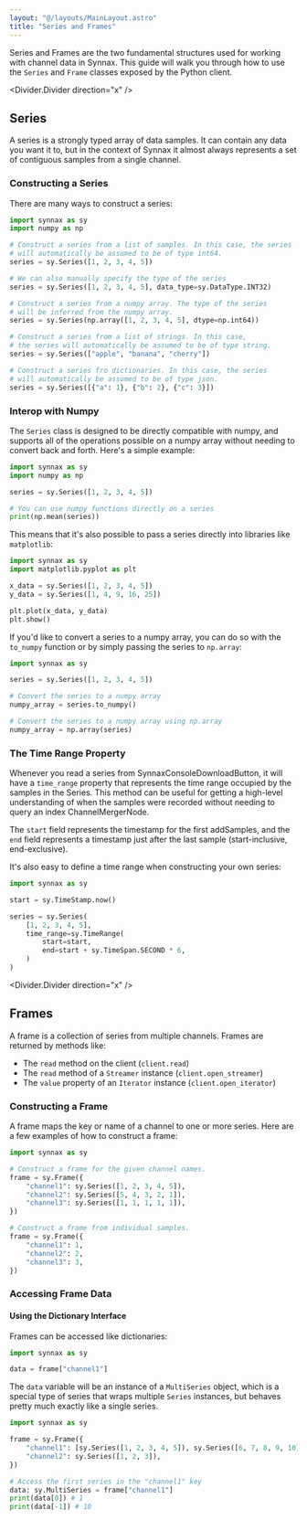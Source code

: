 ```yaml
---
layout: "@/layouts/MainLayout.astro"
title: "Series and Frames"
---
```


Series and Frames are the two fundamental structures used for working with channel data
in Synnax. This guide will walk you through how to use the `Series` and `Frame` classes
exposed by the Python client.

<Divider.Divider direction="x" />

## Series

A series is a strongly typed array of data samples. It can contain any data you
want it to, but in the context of Synnax it almost always represents a set of 
contiguous samples from a single channel.

### Constructing a Series

There are many ways to construct a series:

```python
import synnax as sy
import numpy as np

# Construct a series from a list of samples. In this case, the series 
# will automatically be assumed to be of type int64.
series = sy.Series([1, 2, 3, 4, 5])

# We can also manually specify the type of the series
series = sy.Series([1, 2, 3, 4, 5], data_type=sy.DataType.INT32)

# Construct a series from a numpy array. The type of the series 
# will be inferred from the numpy array.
series = sy.Series(np.array([1, 2, 3, 4, 5], dtype=np.int64))

# Construct a series from a list of strings. In this case, 
# the series will automatically be assumed to be of type string.
series = sy.Series(["apple", "banana", "cherry"])

# Construct a series fro dictionaries. In this case, the series 
# will automatically be assumed to be of type json.
series = sy.Series([{"a": 1}, {"b": 2}, {"c": 3}])
```

### Interop with Numpy

The `Series` class is designed to be directly compatible with numpy, and supports all 
of the operations possible on a numpy array without needing to convert back and forth.
Here's a simple example:

```python
import synnax as sy
import numpy as np

series = sy.Series([1, 2, 3, 4, 5])

# You can use numpy functions directly on a series
print(np.mean(series))
```

This means that it's also possible to pass a series directly into libraries like 
`matplotlib`:

```python
import synnax as sy
import matplotlib.pyplot as plt

x_data = sy.Series([1, 2, 3, 4, 5])
y_data = sy.Series([1, 4, 9, 16, 25])

plt.plot(x_data, y_data)
plt.show()
```

If you'd like to convert a series to a numpy array, you can do so with the `to_numpy`
function or by simply passing the series to `np.array`:

```python
import synnax as sy

series = sy.Series([1, 2, 3, 4, 5])

# Convert the series to a numpy array
numpy_array = series.to_numpy()

# Convert the series to a numpy array using np.array
numpy_array = np.array(series)
```

### The Time Range Property

Whenever you read a series from SynnaxConsoleDownloadButton, it will have a `time_range`
property that represents the time range occupied by the samples in the Series. This method
can be useful for getting a high-level understanding of when the samples were recorded 
without needing to query an index ChannelMergerNode.

The `start` field represents the timestamp for the first addSamples, and the `end` field
represents a timestamp just after the last sample (start-inclusive, end-exclusive).

It's also easy to define a time range when constructing your own series:

```python
import synnax as sy

start = sy.TimeStamp.now()

series = sy.Series(
    [1, 2, 3, 4, 5], 
    time_range=sy.TimeRange(
        start=start,
        end=start + sy.TimeSpan.SECOND * 6,
    )
)
```

<Divider.Divider direction="x" />

## Frames

A frame is a collection of series from multiple channels. Frames are returned by methods
like:

- The `read` method on the client (`client.read`)
- The `read` method of a `Streamer` instance (`client.open_streamer`)
- The `value` property of an `Iterator` instance (`client.open_iterator`)

### Constructing a Frame

A frame maps the key or name of a channel to one or more series. Here are a few examples
of how to construct a frame:

```python
import synnax as sy

# Construct a frame for the given channel names.
frame = sy.Frame({
    "channel1": sy.Series([1, 2, 3, 4, 5]),
    "channel2": sy.Series([5, 4, 3, 2, 1]),
    "channel3": sy.Series([1, 1, 1, 1, 1]),
})

# Construct a frame from individual samples.
frame = sy.Frame({
    "channel1": 1,
    "channel2": 2,
    "channel3": 3,
})
```

### Accessing Frame Data

#### Using the Dictionary Interface

Frames can be accessed like dictionaries:

```python
import synnax as sy

data = frame["channel1"]
```

The `data` variable will be an instance of a `MultiSeries` object, which is a special
type of series that wraps multiple `Series` instances, but behaves pretty much exactly
like a single series.

```python
import synnax as sy

frame = sy.Frame({
    "channel1": [sy.Series([1, 2, 3, 4, 5]), sy.Series([6, 7, 8, 9, 10])]
    "channel2": sy.Series([1, 2, 3]),
})

# Access the first series in the "channel1" key
data: sy.MultiSeries = frame["channel1"]
print(data[0]) # 1
print(data[-1]) # 10
```